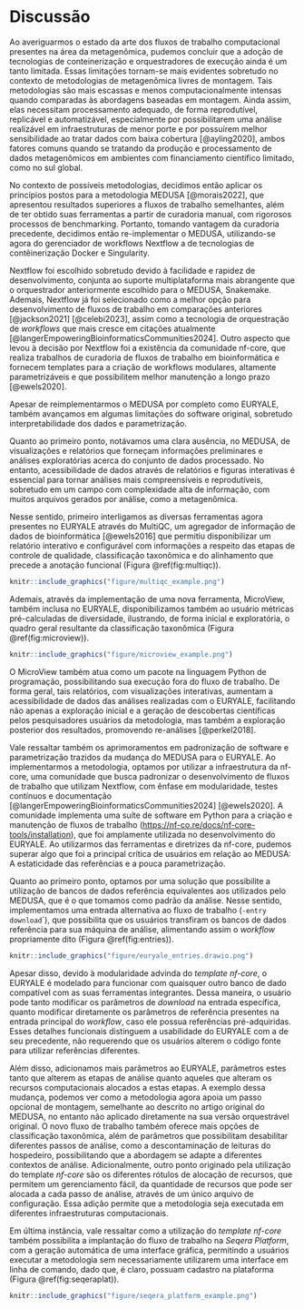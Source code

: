 # Discussão

Ao averiguarmos o estado da arte dos fluxos de trabalho computacional presentes na área da metagenômica, pudemos concluir que a adoção de tecnologias de conteinerização e orquestradores de execução ainda é um tanto limitada. Essas limitações tornam-se mais evidentes sobretudo no contexto de metodologias de metagenômica livres de montagem. Tais metodologias são mais escassas e menos computacionalmente intensas quando comparadas às abordagens baseadas em montagem. Ainda assim, elas necessitam processamento adequado, de forma reprodutível, replicável e automatizável, especialmente por possibilitarem uma análise realizável em infraestruturas de menor porte e por possuírem melhor sensibilidade ao tratar dados com baixa cobertura [@ayling2020], ambos fatores comuns quando se tratando da produção e processamento de dados metagenômicos em ambientes com financiamento científico limitado, como no sul global.

No contexto de possíveis metodologias, decidimos então aplicar os princípios postos para a metodologia MEDUSA [@morais2022], que apresentou resultados superiores a fluxos de trabalho semelhantes, além de ter obtido suas ferramentas a partir de curadoria manual, com rigorosos processos de benchmarking. Portanto, tomando vantagem da curadoria precedente, decidimos então re-implementar o MEDUSA, utilizando-se agora do gerenciador de workflows Nextflow a de tecnologias de contêinerização Docker e Singularity.

Nextflow foi escolhido sobretudo devido à facilidade e rapidez de desenvolvimento, conjunta ao suporte multiplataforma mais abrangente que o orquestrador anteriormente escolhido para o MEDUSA, Snakemake. Ademais, Nextflow já foi selecionado como a melhor opção para desenvolvimento de fluxos de trabalho em comparações anteriores [@jackson2021] [@celebi2023], assim como a tecnologia de orquestração de *workflows* que mais cresce em citações atualmente [@langerEmpoweringBioinformaticsCommunities2024]. Outro aspecto que levou à decisão por Nextflow foi a existência da comunidade nf-core, que realiza trabalhos de curadoria de fluxos de trabalho em bioinformática e fornecem templates para a criação de workflows modulares, altamente parametrizáveis e que possibilitem melhor manutenção a longo prazo [@ewels2020].

Apesar de reimplementarmos o MEDUSA por completo como EURYALE, também avançamos em algumas limitações do software original, sobretudo interpretabilidade dos dados e parametrização.

Quanto ao primeiro ponto, notávamos uma clara ausência, no MEDUSA, de visualizações e relatórios que forneçam informações preliminares e análises exploratórias acerca do conjunto de dados processado. No entanto, acessibilidade de dados através de relatórios e figuras interativas é essencial para tornar análises mais compreensíveis e reprodutíveis, sobretudo em um campo com complexidade alta de informação, com muitos arquivos gerados por análise, como a metagenômica.

Nesse sentido, primeiro interligamos as diversas ferramentas agora presentes no EURYALE através do MultiQC, um agregador de informação de dados de bioinformática [@ewels2016] que permitiu disponibilizar um relatório interativo e configurável com informações a respeito das etapas de controle de qualidade, classificação taxonômica e do alinhamento que precede a anotação funcional (Figura \@ref(fig:multiqc)).

```r
knitr::include_graphics("figure/multiqc_example.png")
```

Ademais, através da implementação de uma nova ferramenta, MicroView, também inclusa no EURYALE, disponibilizamos também ao usuário métricas pré-calculadas de diversidade, ilustrando, de forma inicial e exploratória, o quadro geral resultante da classificação taxonômica (Figura \@ref(fig:microview)).

```r
knitr::include_graphics("figure/microview_example.png")
```

O MicroView também atua como um pacote na linguagem Python de programação, possibilitando sua execução fora do fluxo de trabalho. De forma geral, tais relatórios, com visualizações interativas, aumentam a acessibilidade de dados das análises realizadas com o EURYALE, facilitando não apenas a exploração inicial e a geração de descobertas científicas pelos pesquisadores usuários da metodologia, mas também a exploração posterior dos resultados, promovendo re-análises [@perkel2018].

Vale ressaltar também os aprimoramentos em padronização de software e parametrização trazidos da mudança do MEDUSA para o EURYALE. Ao implementarmos a metodologia, optamos por utilizar a infraestrutura da nf-core, uma comunidade que busca padronizar o desenvolvimento de fluxos de trabalho que utilizam Nextflow, com ênfase em modularidade, testes contínuos e documentação [@langerEmpoweringBioinformaticsCommunities2024] [@ewels2020]. A comunidade implementa uma suíte de software em Python para a criação e manutenção de fluxos de trabalho (<https://nf-co.re/docs/nf-core-tools/installation>), que foi amplamente utilizada no desenvolvimento do EURYALE. Ao utilizarmos das ferramentas e diretrizes da nf-core, pudemos superar algo que foi a principal crítica de usuários em relação ao MEDUSA: A estaticidade das referências e a pouca parametrização.

Quanto ao primeiro ponto, optamos por uma solução que possibilite a utilização de bancos de dados referência equivalentes aos utilizados pelo MEDUSA, que é o que tomamos como padrão da análise. Nesse sentido, implementamos uma entrada alternativa ao fluxo de trabalho (`-entry download`\`), que possibilita que os usuários transfiram os bancos de dados referência para sua máquina de análise, alimentando assim o *workflow* propriamente dito (Figura \@ref(fig:entries)).

```r
knitr::include_graphics("figure/euryale_entries.drawio.png")
```

Apesar disso, devido à modularidade advinda do *template* *nf-core*, o EURYALE é modelado para funcionar com quaisquer outro banco de dado compatível com as suas ferramentas integrantes. Dessa maneira, o usuário pode tanto modificar os parâmetros de *download* na entrada específica, quanto modificar diretamente os parâmetros de referência presentes na entrada principal do *workflow*, caso ele possua referências pré-adquiridas. Esses detalhes funcionais distinguem a usabilidade do EURYALE com a de seu precedente, não requerendo que os usuários alterem o código fonte para utilizar referências diferentes.

Além disso, adicionamos mais parâmetros ao EURYALE, parâmetros estes tanto que alterem as etapas de análise quanto aqueles que alteram os recursos computacionais alocados a estas etapas. A exemplo dessa mudança, podemos ver como a metodologia agora apoia um passo opcional de montagem, semelhante ao descrito no artigo original do MEDUSA, no entanto não aplicado diretamente na sua versão orquestrável original. O novo fluxo de trabalho também oferece mais opções de classificação taxonômica, além de parâmetros que possibilitam desabilitar diferentes passos de análise, como a descontaminação de leituras do hospedeiro, possibilitando que a abordagem se adapte a diferentes contextos de análise. Adicionalmente, outro ponto originado pela utilização do template *nf-core* são os diferentes rótulos de alocação de recursos, que permitem um gerenciamento fácil, da quantidade de recursos que pode ser alocada a cada passo de análise, através de um único arquivo de configuração. Essa adição permite que a metodologia seja executada em diferentes infraestruturas computacionais.

Em última instância, vale ressaltar como a utilização do *template* *nf-core* também possibilita a implantação do fluxo de trabalho na *Seqera Platform*, com a geração automática de uma interface gráfica, permitindo a usuários executar a metodologia sem necessariamente utilizarem uma interface em linha de comando, dado que, é claro, possuam cadastro na plataforma (Figura \@ref(fig:seqeraplat)).

```r
knitr::include_graphics("figure/seqera_platform_example.png")
```
